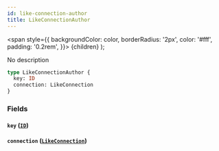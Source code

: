 ```yaml
---
id: like-connection-author
title: LikeConnectionAuthor
---
```


<span
style={{
      backgroundColor: color,
      borderRadius: '2px',
      color: '#fff',
      padding: '0.2rem',
    }}>
{children}
</span>
);

No description

```graphql
type LikeConnectionAuthor {
  key: ID
  connection: LikeConnection
}
```

### Fields

#### `key` ([`ID`](/v1/scalars/id))

#### `connection` ([`LikeConnection`](/v1/objects/like-connection))
